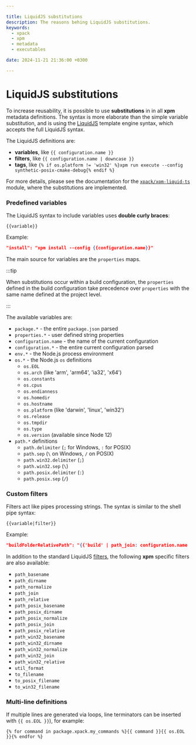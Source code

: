 ```yaml
---

title: LiquidJS substitutions
description: The reasons behing LiquidJS substitutions.
keywords:
  - xpack
  - xpm
  - metadata
  - executables

date: 2024-11-21 21:36:00 +0300

---
```


# LiquidJS substitutions

To increase reusability, it is possible to use **substitutions**
in in all **xpm**
metadata definitions. The syntax is more elaborate than the simple
variable substitution, and is using the
[LiquidJS](https://liquidjs.com/) template engine syntax,
which accepts the full LiquidJS syntax.

The LiquidJS definitions are:

- **variables**, like `{{ configuration.name }}`
- **filters**, like `{{ configuration.name | downcase }}`
- **tags**, like `{% if os.platform != 'win32' %}xpm run execute --config synthetic-posix-cmake-debug{% endif %}`

For more details, please see the documentation for the
[`xpack/xpm-liquid-ts`](https://xpack.github.io/xpm-liquid-ts) module, where
the substitutions are implemented.

### Predefined variables

The LiquidJS syntax to include variables
uses **double curly braces**:

```
{{variable}}
```

Example:

```json title="Simple variable substitution"
"install": "xpm install --config {{configuration.name}}"
```

The main source for variables are the `properties` maps.

:::tip

When substitutions occur within a build configuration, the `properties`
defined in the build configuration take precedence over `properties`
with the same name defined at the project level.

:::

The available variables are:

- `package.*` - the entire `package.json` parsed
- `properties.*` - user defined string properties
- `configuration.name` - the name of the current configuration
- `configuration.*` - the entire current configuration parsed
- `env.*` - the Node.js process environment
- `os.*` - the Node.js `os` definitions
  - `os.EOL`
  - `os.arch` (like 'arm', 'arm64', 'ia32', 'x64')
  - `os.constants`
  - `os.cpus`
  - `os.endianness`
  - `os.homedir`
  - `os.hostname`
  - `os.platform` (like 'darwin', 'linux', 'win32')
  - `os.release`
  - `os.tmpdir`
  - `os.type`
  - `os.version` (available since Node 12)
- `path.*` definitions
  - `path.delimiter` (`;` for Windows, `:` for POSIX)
  - `path.sep` (`\` on Windows, `/` on POSIX)
  - `path.win32.delimiter` (`;`)
  - `path.win32.sep` (`\`)
  - `path.posix.delimiter` (`:`)
  - `path.posix.sep` (`/`)

### Custom filters

Filters act like pipes processing strings. The syntax is similar to
the shell pipe syntax:

```
{{variable|filter}}
```

Example:

```json title="Multi-filter substitution"
"buildFolderRelativePath": "{{'build' | path_join: configuration.name | to_filename | downcase}}"
```

In addition to the standard LiquidJS
[filters](https://liquidjs.com/filters/overview.html),
the following **xpm** specific filters are also available:

- `path_basename`
- `path_dirname`
- `path_normalize`
- `path_join`
- `path_relative`
- `path_posix_basename`
- `path_posix_dirname`
- `path_posix_normalize`
- `path_posix_join`
- `path_posix_relative`
- `path_win32_basename`
- `path_win32_dirname`
- `path_win32_normalize`
- `path_win32_join`
- `path_win32_relative`
- `util_format`
- `to_filename`
- `to_posix_filename`
- `to_win32_filename`

### Multi-line definitions

If multiple lines are generated via loops, line terminators can be inserted
with `{{ os.EOL }}`), for example:

```liquid
{% for command in package.xpack.my_commands %}{{ command }}{{ os.EOL }}{% endfor %}
```
